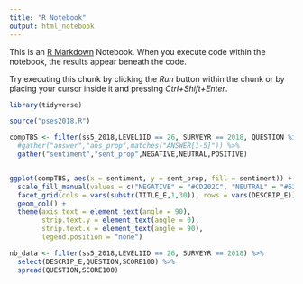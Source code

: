 ```yaml
---
title: "R Notebook"
output: html_notebook
---
```


This is an [R Markdown](http://rmarkdown.rstudio.com) Notebook. When you execute code within the notebook, the results appear beneath the code. 

Try executing this chunk by clicking the *Run* button within the chunk or by placing your cursor inside it and pressing *Ctrl+Shift+Enter*. 

```r

library(tidyverse)

source("pses2018.R") 

compTBS <- filter(ss5_2018,LEVEL1ID == 26, SURVEYR == 2018, QUESTION %in% c("Q67","Q73","Q71","Q72")) %>% 
  #gather("answer","ans_prop",matches("ANSWER[1-5]")) %>% 
  gather("sentiment","sent_prop",NEGATIVE,NEUTRAL,POSITIVE)


ggplot(compTBS, aes(x = sentiment, y = sent_prop, fill = sentiment)) +
  scale_fill_manual(values = c("NEGATIVE" = "#CD202C", "NEUTRAL" = "#63CECA", "POSITIVE" = "#CCDC00"))  +
  facet_grid(cols = vars(substr(TITLE_E,1,30)), rows = vars(DESCRIP_E)) +
  geom_col() +
  theme(axis.text = element_text(angle = 90),
        strip.text.y = element_text(angle = 0),
        strip.text.x = element_text(angle = 90),
        legend.position = "none")

```

```r

nb_data <- filter(ss5_2018,LEVEL1ID == 26, SURVEYR == 2018) %>% 
  select(DESCRIP_E,QUESTION,SCORE100) %>% 
  spread(QUESTION,SCORE100)

```
